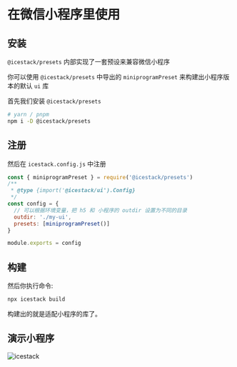 # 在微信小程序里使用

## 安装

`@icestack/presets` 内部实现了一套预设来兼容微信小程序

你可以使用 `@icestack/presets` 中导出的 `miniprogramPreset` 来构建出小程序版本的默认 `ui` 库

首先我们安装 `@icestack/presets`

```sh
# yarn / pnpm
npm i -D @icestack/presets
```

## 注册

然后在 `icestack.config.js` 中注册

```js filename="icestack.config.js"
const { miniprogramPreset } = require('@icestack/presets')
/**
 * @type {import('@icestack/ui').Config}
 */
const config = {
  // 可以根据环境变量，把 h5 和 小程序的 outdir 设置为不同的目录
  outdir: './my-ui',
  presets: [miniprogramPreset()]
}

module.exports = config
```

## 构建

然后你执行命令:

```bash
npx icestack build
```

构建出的就是适配小程序的库了。

## 演示小程序

![icestack](/mp.jpg)